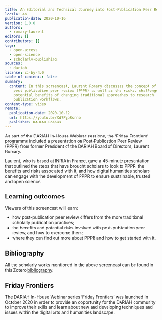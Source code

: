 ```yaml
---
title: An Editorial and Technical Journey into Post-Publication Peer Review (PPPR)
locale: en
publication-date: 2020-10-16
version: 1.0.0
authors:
  - romary-laurent
editors: []
contributors: []
tags:
  - open-access
  - open-science
  - scholarly-publishing
sources:
  - dariah
license: cc-by-4.0
table-of-contents: false
summary:
  content: In this screencast, Laurent Romary discusses the concept of
    post-publication peer review (PPPR) as well as the risks, challenges and
    potential benefits of changing traditional approaches to research
    publication workflows.
content-type: video
remote:
  publication-date: 2020-10-02
  url: https://youtu.be/Xd7Pyp8srno
  publisher: DARIAH-Campus
---
```

As part of the DARIAH In-House Webinar sessions, the ‘Friday Frontiers’ programme included a presentation on Post-Publication Peer Review (PPPR) from former President of the DARIAH Board of Directors, Laurent Romary.

Laurent, who is based at INRIA in France, gave a 45-minute presentation that outlined the steps that have brought scholars to look to PPPR, the benefits and risks associated with it, and how digital humanities scholars can engage with the development of PPPR to ensure sustainable, trusted and open science.

## Learning outcomes

Viewers of this screencast will learn:

* how post-publication peer review differs from the more traditional scholarly publication practices;
* the benefits and potential risks involved with post-publication peer review, and how to overcome them;
* where they can find out more about PPPR and how to get started with it.

<VideoCard title="Click to view" subtitle="An Editorial and Technical Journey into Post-Publication Peer Review (PPPR)" id="Xd7Pyp8srno" image="images/PPPR-title-slide.png" />

## Bibliography

All the scholarly works mentioned in the above screencast can be found in this Zotero [bibliography](https://www.zotero.org/groups/2587787/pppr/library).

## Friday Frontiers

The DARIAH In-House Webinar series ‘Friday Frontiers’ was launched in October 2020 in order to provide an opportunity for the DARIAH community to improve their skills and learn about new and developing techniques and issues within the digital arts and humanities landscape.
